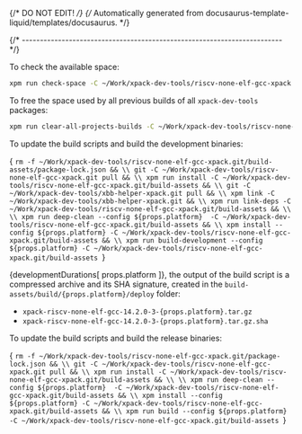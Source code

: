 {/* DO NOT EDIT! */}
{/* Automatically generated from docusaurus-template-liquid/templates/docusaurus. */}




{/* ------------------------------------------------------------------------ */}

To check the available space:

```sh
xpm run check-space -C ~/Work/xpack-dev-tools/riscv-none-elf-gcc-xpack.git/build-assets
```

To free the space used by all previous builds of all `xpack-dev-tools` packages:

```sh
xpm run clear-all-projects-builds -C ~/Work/xpack-dev-tools/riscv-none-elf-gcc-xpack.git/build-assets
```

To update the build scripts and build the development binaries:

<CodeBlock language="sh"> {
`rm -f ~/Work/xpack-dev-tools/riscv-none-elf-gcc-xpack.git/build-assets/package-lock.json && \\
git -C ~/Work/xpack-dev-tools/riscv-none-elf-gcc-xpack.git pull && \\
xpm run install -C ~/Work/xpack-dev-tools/riscv-none-elf-gcc-xpack.git/build-assets && \\
git -C ~/Work/xpack-dev-tools/xbb-helper-xpack.git pull && \\
xpm link -C ~/Work/xpack-dev-tools/xbb-helper-xpack.git && \\
xpm run link-deps -C ~/Work/xpack-dev-tools/riscv-none-elf-gcc-xpack.git/build-assets && \\
\\
xpm run deep-clean --config ${props.platform}  -C ~/Work/xpack-dev-tools/riscv-none-elf-gcc-xpack.git/build-assets && \\
xpm install --config ${props.platform} -C ~/Work/xpack-dev-tools/riscv-none-elf-gcc-xpack.git/build-assets && \\
xpm run build-development --config ${props.platform} -C ~/Work/xpack-dev-tools/riscv-none-elf-gcc-xpack.git/build-assets
`} </CodeBlock>

{developmentDurations[ props.platform ]}, the output of the build script is a compressed
archive and its SHA signature, created in
the <code>build-assets/build/{props.platform}/deploy</code> folder:

- <code>xpack-riscv-none-elf-gcc-14.2.0-3-{props.platform}.tar.gz</code>
- <code>xpack-riscv-none-elf-gcc-14.2.0-3-{props.platform}.tar.gz.sha</code>

To update the build scripts and build the release binaries:

<CodeBlock language="sh"> {
`rm -f ~/Work/xpack-dev-tools/riscv-none-elf-gcc-xpack.git/package-lock.json && \\
git -C ~/Work/xpack-dev-tools/riscv-none-elf-gcc-xpack.git pull && \\
xpm run install -C ~/Work/xpack-dev-tools/riscv-none-elf-gcc-xpack.git/build-assets && \\
\\
xpm run deep-clean --config ${props.platform}  -C ~/Work/xpack-dev-tools/riscv-none-elf-gcc-xpack.git/build-assets && \\
xpm install --config ${props.platform} -C ~/Work/xpack-dev-tools/riscv-none-elf-gcc-xpack.git/build-assets && \\
xpm run build --config ${props.platform} -C ~/Work/xpack-dev-tools/riscv-none-elf-gcc-xpack.git/build-assets
`} </CodeBlock>
